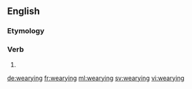 ==English==
{{wikipedia}}
===Etymology===
{{suffix|weary|ing|lang=en}}

===Verb===
{{en-verb form}}

# {{present participle of|weary|lang=en}}

[[de:wearying]]
[[fr:wearying]]
[[ml:wearying]]
[[sv:wearying]]
[[vi:wearying]]